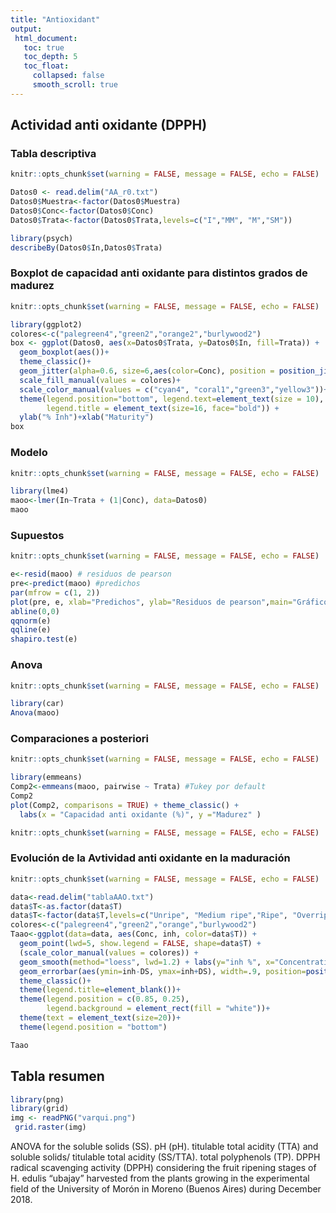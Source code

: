 ```yaml
---
title: "Antioxidant"
output:
 html_document:
   toc: true
   toc_depth: 5
   toc_float:
     collapsed: false
     smooth_scroll: true
---
```




## Actividad anti oxidante (DPPH)

### Tabla descriptiva
```r
knitr::opts_chunk$set(warning = FALSE, message = FALSE, echo = FALSE)

Datos0 <- read.delim("AA_r0.txt")
Datos0$Muestra<-factor(Datos0$Muestra)
Datos0$Conc<-factor(Datos0$Conc)
Datos0$Trata<-factor(Datos0$Trata,levels=c("I","MM", "M","SM"))

library(psych)
describeBy(Datos0$In,Datos0$Trata)

```

### Boxplot de capacidad anti oxidante para distintos grados de madurez
```r
knitr::opts_chunk$set(warning = FALSE, message = FALSE, echo = FALSE)

library(ggplot2)
colores<-c("palegreen4","green2","orange2","burlywood2")
box <- ggplot(Datos0, aes(x=Datos0$Trata, y=Datos0$In, fill=Trata)) +
  geom_boxplot(aes())+
  theme_classic()+
  geom_jitter(alpha=0.6, size=6,aes(color=Conc), position = position_jitter(width = .05))+
  scale_fill_manual(values = colores)+
  scale_color_manual(values = c("cyan4", "coral1","green3","yellow3"))+
  theme(legend.position="bottom", legend.text=element_text(size = 10),
        legend.title = element_text(size=16, face="bold")) +
  ylab("% Inh")+xlab("Maturity")
box

```

### Modelo
```r
knitr::opts_chunk$set(warning = FALSE, message = FALSE, echo = FALSE)

library(lme4)
maoo<-lmer(In~Trata + (1|Conc), data=Datos0)
maoo

```

### Supuestos
```r
knitr::opts_chunk$set(warning = FALSE, message = FALSE, echo = FALSE)

e<-resid(maoo) # residuos de pearson
pre<-predict(maoo) #predichos
par(mfrow = c(1, 2))
plot(pre, e, xlab="Predichos", ylab="Residuos de pearson",main="Gráfico de dispersión de Residuos vs Predichos",cex.main=.8 )
abline(0,0)
qqnorm(e)
qqline(e)
shapiro.test(e)

```

### Anova
```r
knitr::opts_chunk$set(warning = FALSE, message = FALSE, echo = FALSE)

library(car)
Anova(maoo)

```

### Comparaciones a posteriori
```r
knitr::opts_chunk$set(warning = FALSE, message = FALSE, echo = FALSE)

library(emmeans)
Comp2<-emmeans(maoo, pairwise ~ Trata) #Tukey por default  
Comp2
plot(Comp2, comparisons = TRUE) + theme_classic() + 
  labs(x = "Capacidad anti oxidante (%)", y ="Madurez" )

```

```r
knitr::opts_chunk$set(warning = FALSE, message = FALSE, echo = FALSE)


```

### Evolución de la Avtividad anti oxidante en la maduración
```r
knitr::opts_chunk$set(warning = FALSE, message = FALSE, echo = FALSE)

data<-read.delim("tablaAAO.txt")
data$T<-as.factor(data$T)
data$T<-factor(data$T,levels=c("Unripe", "Medium ripe","Ripe", "Overripe"))
colores<-c("palegreen4","green2","orange","burlywood2")
Taao<-ggplot(data=data, aes(Conc, inh, color=data$T)) +
  geom_point(lwd=5, show.legend = FALSE, shape=data$T) +
  (scale_color_manual(values = colores)) +
  geom_smooth(method="loess", lwd=1.2) + labs(y="inh %", x="Concentration mg fruit/Ml") +
  geom_errorbar(aes(ymin=inh-DS, ymax=inh+DS), width=.9, position=position_dodge(.01))+
  theme_classic()+
  theme(legend.title=element_blank())+
  theme(legend.position = c(0.85, 0.25),
        legend.background = element_rect(fill = "white"))+
  theme(text = element_text(size=20))+
  theme(legend.position = "bottom")

Taao

```

## Tabla resumen
```r

library(png)
library(grid)
img <- readPNG("varqui.png")
 grid.raster(img)
```

ANOVA for the soluble solids (SS). pH (pH). titulable total acidity (TTA) and soluble solids/ titulable total acidity (SS/TTA). total polyphenols (TP). DPPH radical scavenging activity (DPPH) considering the fruit ripening stages of H. edulis "ubajay" harvested from the plants growing in the experimental field of the University of Morón in Moreno (Buenos Aires) during December 2018.
